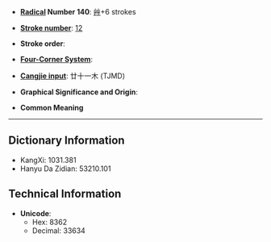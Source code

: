 * '''[[Wiktionary:Chinese radical index| Radical]] Number 140''': [[Wiktionary:Chinese radical index 艸|艸]]+6 strokes

* '''[[Wiktionary:Chinese total strokes index|Stroke number]]''': [[Wiktionary:Chinese total strokes index 12|12]]

* '''Stroke order''': 

* '''[[Wiktionary:Chinese four corner index|Four-Corner System]]''': 

* '''[[Wiktionary:Chinese Cangjie index|Cangjie input]]''': 廿十一木 (TJMD)

* '''Graphical Significance and Origin''': 

* '''Common Meaning'''

----

== Dictionary Information ==

* KangXi: 1031.381
* Hanyu Da Zidian: 53210.101

== Technical Information ==

* '''Unicode''':
** Hex: 8362
** Decimal: 33634